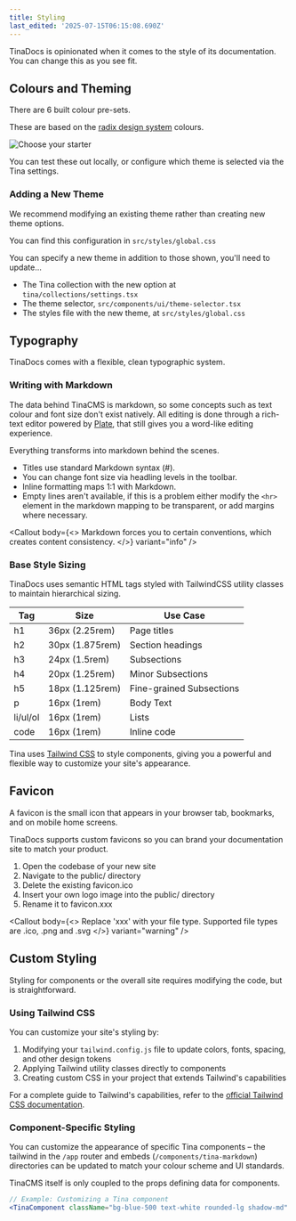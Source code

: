 ```yaml
---
title: Styling
last_edited: '2025-07-15T06:15:08.690Z'
---
```


TinaDocs is opinionated when it comes to the style of its documentation. You can change this as you see fit.

## Colours and Theming

There are 6 built colour pre-sets.

These are based on the [radix design system](https://www.radix-ui.com/colors) colours.

![](</Untitled design (14).png> "Choose your starter")

You can test these out locally, or configure which theme is selected via the Tina settings.

### Adding a New Theme

We recommend modifying an existing theme rather than creating new theme options.

You can find this configuration in `src/styles/global.css`

You can specify  a new theme in addition to those shown, you'll need to update…

* The Tina collection with the new option at `tina/collections/settings.tsx`
* The theme selector, `src/components/ui/theme-selector.tsx`
* The styles file with the new theme, at `src/styles/global.css`

## Typography

TinaDocs comes with a flexible, clean typographic system.

### Writing with Markdown

The data behind TinaCMS is markdown, so some concepts such as text colour and font size don't exist natively. All editing is done through a rich-text editor powered by [Plate](https://platejs.org/), that still gives you a word-like editing experience.

Everything transforms into markdown behind the scenes.

* Titles use standard Markdown syntax (#).
* You can change font size via headling levels in the toolbar.
* Inline formatting maps 1:1 with Markdown.
* Empty lines aren't available, if this is a problem either modify the `<hr>` element in the markdown mapping to be transparent, or add margins where necessary.

<Callout
  body={<>
    Markdown forces you to certain conventions,  which creates content consistency.
  </>}
  variant="info"
/>

### Base Style Sizing

TinaDocs uses semantic HTML tags styled with TailwindCSS utility classes to maintain hierarchical sizing.

| Tag      | Size            | Use Case                 |
| -------- | --------------- | ------------------------ |
| h1       | 36px (2.25rem)  | Page titles              |
| h2       | 30px (1.875rem) | Section headings         |
| h3       | 24px (1.5rem)   | Subsections              |
| h4       | 20px (1.25rem)  | Minor Subsections        |
| h5       | 18px (1.125rem) | Fine-grained Subsections |
| p        | 16px (1rem)     | Body Text                |
| li/ul/ol | 16px (1rem)     | Lists                    |
| code     | 16px (1rem)     | Inline code              |

Tina uses [Tailwind CSS](https://tailwindcss.com/) to style components, giving you a powerful and flexible way to customize your site's appearance.

## Favicon

A favicon is the small icon that appears in your browser tab, bookmarks, and on mobile home screens.

TinaDocs supports custom favicons so you can brand your documentation site to match your product.

1. Open the codebase of your new site
2. Navigate to the public/ directory
3. Delete the existing favicon.ico
4. Insert your own logo image into the public/ directory
5. Rename it to favicon.xxx

<Callout
  body={<>
    Replace 'xxx' with your file type. Supported file types are .ico, .png and .svg
  </>}
  variant="warning"
/>

## Custom Styling

Styling for components or the overall site requires modifying the code, but is straightforward.

### Using Tailwind CSS

You can customize your site's styling by:

1. Modifying your `tailwind.config.js` file to update colors, fonts, spacing, and other design tokens
2. Applying Tailwind utility classes directly to components
3. Creating custom CSS in your project that extends Tailwind's capabilities

For a complete guide to Tailwind's capabilities, refer to the [official Tailwind CSS documentation](https://tailwindcss.com/docs).

### Component-Specific Styling

You can customize the appearance of specific Tina components – the tailwind in the `/app` router and embeds (`/components/tina-markdown`) directories can be updated to match your colour scheme and UI standards.

TinaCMS itself is only coupled to the props defining data for components.

```jsx
// Example: Customizing a Tina component
<TinaComponent className="bg-blue-500 text-white rounded-lg shadow-md" />
```
